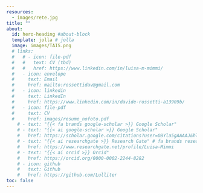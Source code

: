 ```yaml
---
resources:
  - images/rete.jpg
title: ""
about:
  id: hero-heading #about-block 
  template: jolla # jolla
  image: images/TAIS.png
  # links:
  #   # - icon: file-pdf
  #   #   text: CV (tbd)
  #   #   href: https://www.linkedin.com/in/luisa-m-mimmi/  
  #   - icon: envelope
  #     text: Email
  #     href: mailto:rossettidav@gmail.com
  #   - icon: linkedin
  #     text: LinkedIn
  #     href: https://www.linkedin.com/in/davide-rossetti-a13909b/
  #   - icon: file-pdf
  #     text: CV
  #     href: images/resume_nofoto.pdf         
    # - text: "{{< fa brands google-scholar >}} Google Scholar"
    # - text: "{{< ai google-scholar >}} Google Scholar"
    #   href: https://scholar.google.com/citations?user=OBYla5gAAAAJ&hl=en&oi=ao
    # - text: "{{< ai researchgate >}} Research Gate" # fa brands researchgate
    #   href: https://www.researchgate.net/profile/Luisa-Mimmi
    # - text: "{{< ai orcid >}} Orcid"
    #   href: https://orcid.org/0000-0002-2244-8282
    # - icon: github
    #   text: Github
    #   href: https://github.com/Lulliter
toc: false
---
```

<!-- [*Website under construction...*]{style="color:#A14155; font-size: 1.5em;"} -->

<!-- ESEMPI  -->

<!-- + https://bensoltoff.com/about/  -->
<!-- + https://albert-rapp.de/ -->
<!-- https://tanyaviz.com/about/ -->

